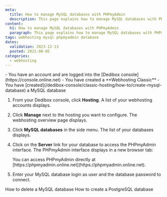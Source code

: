 ```yaml
---
meta:
  title: How to manage MySQL databases with PHPmyAdmin
  description: This page explains how to manage MySQL databases with PHPmyAdmin
content:
  h1: How to manage MySQL databases with PHPmyAdmin
  paragraph: This page explains how to manage MySQL databases with PHPmyAdmin
tags: webhosting mysql phpmyadmin database
dates:
  validation: 2023-12-13
  posted: 2021-08-05
categories:
  - webhosting
---
```


<Macro id="webhosting-online" />

<Message type="requirement">
  - You have an account and are logged into the [Dedibox console](https://console.online.net)
  - You have created a **Webhosting Classic**
  - You have [created](/dedibox-console/classic-hosting/how-to/create-mysql-database) a MySQL database
</Message>

1. From your Dedibox console, click **Hosting**. A list of your webhosting accounts displays.
2. Click **Manage** next to the hosting you want to configure. The webhosting overview page displays.
3. Click **MySQL databases** in the side menu. The list of your databases displays.
4. Click on the **Server** link for your database to access the PHPmyAdmin interface. The PHPmyAdmin interface displays in a new browser tab: 
    <Lightbox src="scaleway_phpmyadmin.webp" alt="" />

    <Message type="note">
      You can access PHPmyAdmin directly at [https://phpmyadmin.online.net](https://phpmyadmin.online.net). 
    </Message>
5. Enter your MySQL database login as user and the database password to connect. 

<Navigation title="See Also">
  <PreviousButton to="/dedibox-console/classic-hosting/how-to/delete-mysql-database/">How to delete a MySQL database</PreviousButton>
  <NextButton to="/dedibox-console/classic-hosting/how-to/create-postgresql-database/">How to create a PostgreSQL database</NextButton>
</Navigation> 
